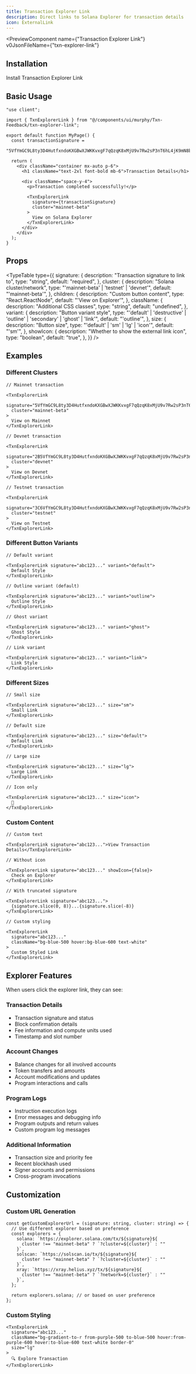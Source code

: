```yaml
---
title: Transaction Explorer Link
description: Direct links to Solana Explorer for transaction details
icon: ExternalLink
---
```



<PreviewComponent
  name={"Transaction Explorer Link"}
  v0JsonFileName={"txn-explorer-link"}
>
  <div className="w-full space-y-4">
    <TxnExplorerLinkPreiew />
  </div>
</PreviewComponent>

## Installation

<Steps>
 
<Step>
  Install Transaction Explorer Link
  <InstallationCommands
    packageUrl={`${process.env.NEXT_PUBLIC_BASE_URL}/r/tx-explorer-link.json`}
  />
</Step>

</Steps>

## Basic Usage

```tsx
"use client";

import { TxnExplorerLink } from "@/components/ui/murphy/Txn-Feedback/txn-explorer-link";

export default function MyPage() {
  const transactionSignature =
    "5VfYmGC9L8ty3D4HutfxndoKXGBwXJWKKvxgF7qQzqK8xMjU9v7Rw2sP3nT6hL4jK9mN8bC1dF2eG3hI5jK6lM7n";

  return (
    <div className="container mx-auto p-6">
      <h1 className="text-2xl font-bold mb-6">Transaction Details</h1>

      <div className="space-y-4">
        <p>Transaction completed successfully!</p>

        <TxnExplorerLink
          signature={transactionSignature}
          cluster="mainnet-beta"
        >
          View on Solana Explorer
        </TxnExplorerLink>
      </div>
    </div>
  );
}
```

## Props

<TypeTable
  type={{
    signature: {
      description: "Transaction signature to link to",
      type: "string",
      default: "required",
    },
    cluster: {
      description: "Solana cluster/network",
      type: "'mainnet-beta' | 'testnet' | 'devnet'",
      default: "'mainnet-beta'",
    },
    children: {
      description: "Custom button content",
      type: "React.ReactNode",
      default: "'View on Explorer'",
    },
    className: {
      description: "Additional CSS classes",
      type: "string",
      default: "undefined",
    },
    variant: {
      description: "Button variant style",
      type: "'default' | 'destructive' | 'outline' | 'secondary' | 'ghost' | 'link'",
      default: "'outline'",
    },
    size: {
      description: "Button size",
      type: "'default' | 'sm' | 'lg' | 'icon'",
      default: "'sm'",
    },
    showIcon: {
      description: "Whether to show the external link icon",
      type: "boolean",
      default: "true",
    },
  }}
/>

## Examples

### Different Clusters

```tsx
// Mainnet transaction

<TxnExplorerLink
  signature="5VfYmGC9L8ty3D4HutfxndoKXGBwXJWKKvxgF7qQzqK8xMjU9v7Rw2sP3nT6hL4jK9mN8bC1dF2eG3hI5jK6lM7n"
  cluster="mainnet-beta"
>
  View on Mainnet
</TxnExplorerLink>

// Devnet transaction

<TxnExplorerLink
  signature="2B5VfYmGC9L8ty3D4HutfxndoKXGBwXJWKKvxgF7qQzqK8xMjU9v7Rw2sP3nT6hL4jK9mN8bC1dF2eG3hI5jK6lM"
  cluster="devnet"
>
  View on Devnet
</TxnExplorerLink>

// Testnet transaction

<TxnExplorerLink
  signature="3C6VfYmGC9L8ty3D4HutfxndoKXGBwXJWKKvxgF7qQzqK8xMjU9v7Rw2sP3nT6hL4jK9mN8bC1dF2eG3hI5jK6lM"
  cluster="testnet"
>
  View on Testnet
</TxnExplorerLink>
```

### Different Button Variants

```tsx
// Default variant

<TxnExplorerLink signature="abc123..." variant="default">
  Default Style
</TxnExplorerLink>

// Outline variant (default)

<TxnExplorerLink signature="abc123..." variant="outline">
  Outline Style
</TxnExplorerLink>

// Ghost variant

<TxnExplorerLink signature="abc123..." variant="ghost">
  Ghost Style
</TxnExplorerLink>

// Link variant

<TxnExplorerLink signature="abc123..." variant="link">
  Link Style
</TxnExplorerLink>
```

### Different Sizes

```tsx
// Small size

<TxnExplorerLink signature="abc123..." size="sm">
  Small Link
</TxnExplorerLink>

// Default size

<TxnExplorerLink signature="abc123..." size="default">
  Default Link
</TxnExplorerLink>

// Large size

<TxnExplorerLink signature="abc123..." size="lg">
  Large Link
</TxnExplorerLink>

// Icon only

<TxnExplorerLink signature="abc123..." size="icon">
  🔗
</TxnExplorerLink>
```

### Custom Content

```tsx
// Custom text

<TxnExplorerLink signature="abc123...">View Transaction Details</TxnExplorerLink>

// Without icon

<TxnExplorerLink signature="abc123..." showIcon={false}>
  Check on Explorer
</TxnExplorerLink>

// With truncated signature

<TxnExplorerLink signature="abc123...">
  {signature.slice(0, 8)}...{signature.slice(-8)}
</TxnExplorerLink>

// Custom styling

<TxnExplorerLink
  signature="abc123..."
  className="bg-blue-500 hover:bg-blue-600 text-white"
>
  Custom Styled Link
</TxnExplorerLink>

```

## Explorer Features

When users click the explorer link, they can see:

### Transaction Details

- Transaction signature and status
- Block confirmation details
- Fee information and compute units used
- Timestamp and slot number

### Account Changes

- Balance changes for all involved accounts
- Token transfers and amounts
- Account modifications and updates
- Program interactions and calls

### Program Logs

- Instruction execution logs
- Error messages and debugging info
- Program outputs and return values
- Custom program log messages

### Additional Information

- Transaction size and priority fee
- Recent blockhash used
- Signer accounts and permissions
- Cross-program invocations

## Customization

### Custom URL Generation

```tsx
const getCustomExplorerUrl = (signature: string, cluster: string) => {
  // Use different explorer based on preference
  const explorers = {
    solana: `https://explorer.solana.com/tx/${signature}${
      cluster !== "mainnet-beta" ? `?cluster=${cluster}` : ""
    }`,
    solscan: `https://solscan.io/tx/${signature}${
      cluster !== "mainnet-beta" ? `?cluster=${cluster}` : ""
    }`,
    xray: `https://xray.helius.xyz/tx/${signature}${
      cluster !== "mainnet-beta" ? `?network=${cluster}` : ""
    }`,
  };

  return explorers.solana; // or based on user preference
};
```

### Custom Styling

```tsx
<TxnExplorerLink
  signature="abc123..."
  className="bg-gradient-to-r from-purple-500 to-blue-500 hover:from-purple-600 hover:to-blue-600 text-white border-0"
  size="lg"
>
  🔍 Explore Transaction
</TxnExplorerLink>
```
